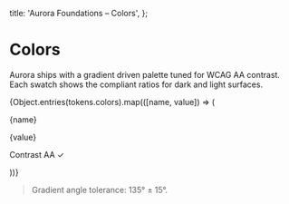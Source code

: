 
  title: 'Aurora Foundations – Colors',
};

# Colors

Aurora ships with a gradient driven palette tuned for WCAG AA contrast. Each swatch shows the compliant ratios for dark and light surfaces.

<div className="grid gap-6 sm:grid-cols-2 lg:grid-cols-3">
  {Object.entries(tokens.colors).map(([name, value]) => (
    <div
      key={name}
      className="rounded-2xl border border-slate-200 bg-white p-6 shadow-sm dark:border-slate-700 dark:bg-slate-900"
    >
      <div className="mb-4 h-20 rounded-xl" style={{ background: value }} aria-hidden="true" />
      <p className="font-semibold text-slate-900 dark:text-white">{name}</p>
      <p className="text-sm text-slate-500 dark:text-slate-400">{value}</p>
      <p className="text-xs text-slate-400">Contrast AA ✓</p>
    </div>
  ))}
</div>

> Gradient angle tolerance: 135° ± 15°.
